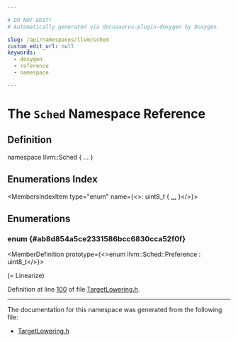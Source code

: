 ```yaml
---

# DO NOT EDIT!
# Automatically generated via docusaurus-plugin-doxygen by Doxygen.

slug: /api/namespaces/llvm/sched
custom_edit_url: null
keywords:
  - doxygen
  - reference
  - namespace

---
```





# The `Sched` Namespace Reference

<DoxygenPage pluginConfig={pluginConfig}>



## Definition

<CodeBlock>namespace llvm::Sched &#123; ... &#125;</CodeBlock>

## Enumerations Index

<MembersIndex>

<MembersIndexItem
  type="enum"
  name={<>: uint8&#95;t &#123; <a href="#ab8d854a5ce2331586bcc6830cca52f0f">...</a> &#125;</>}>
</MembersIndexItem>

</MembersIndex>


<SectionDefinition>

## Enumerations

### enum  {#ab8d854a5ce2331586bcc6830cca52f0f}

<MemberDefinition
  prototype={<>enum llvm::Sched::Preference : uint8&#95;t</>}>

<EnumerationList title="Enumeration values">

<Link id="ab8d854a5ce2331586bcc6830cca52f0fa6c227469ec2a501a72f6b783994ddd78" />
<EnumerationListItem name="None">

</EnumerationListItem>

<Link id="ab8d854a5ce2331586bcc6830cca52f0fac13545a6345c7d5b3c9cc8932ad3b0e9" />
<EnumerationListItem name="Source">

</EnumerationListItem>

<Link id="ab8d854a5ce2331586bcc6830cca52f0fa5b5fba18a61456ef5858005d9f7b153e" />
<EnumerationListItem name="RegPressure">

</EnumerationListItem>

<Link id="ab8d854a5ce2331586bcc6830cca52f0fa6530ebdb4e713581540e6ceb88897acb" />
<EnumerationListItem name="Hybrid">

</EnumerationListItem>

<Link id="ab8d854a5ce2331586bcc6830cca52f0fac4801b47c85ae3044251c5ca7443b1df" />
<EnumerationListItem name="ILP">

</EnumerationListItem>

<Link id="ab8d854a5ce2331586bcc6830cca52f0fa6cf256710dcf96215d1b52d67761e968" />
<EnumerationListItem name="VLIW">

</EnumerationListItem>

<Link id="ab8d854a5ce2331586bcc6830cca52f0fa258d0fc76498bc434cf57e73ea5adbfc" />
<EnumerationListItem name="Fast">

</EnumerationListItem>

<Link id="ab8d854a5ce2331586bcc6830cca52f0fa1ec9d3ca8f8ef3ad0254c77a68b60a2a" />
<EnumerationListItem name="Linearize">

</EnumerationListItem>

<Link id="ab8d854a5ce2331586bcc6830cca52f0fa37f6146dd711ae9f13b0b13ef1a61614" />
<EnumerationListItem name="Last">
 (= Linearize)
</EnumerationListItem>

</EnumerationList>

Definition at line <a href="/docs/api/files/include/include/llvm/include/llvm/codegen/targetlowering-h/#l00100">100</a> of file <a href="/docs/api/files/include/include/llvm/include/llvm/codegen/targetlowering-h">TargetLowering.h</a>.
</MemberDefinition>

</SectionDefinition>

<hr/>

The documentation for this namespace was generated from the following file:

<ul>
<li><a href="/docs/api/files/include/include/llvm/include/llvm/codegen/targetlowering-h">TargetLowering.h</a></li>
</ul>

</DoxygenPage>

